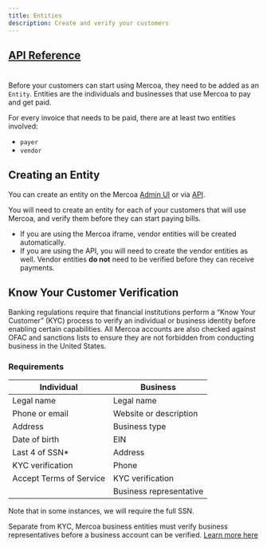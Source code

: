 ```yaml
---
title: Entities
description: Create and verify your customers
---
```

## [API Reference](/api-reference/entity/create)

#

Before your customers can start using Mercoa, they need to be added as an `Entity`. Entities are the individuals and businesses that use Mercoa to pay and get paid. 

For every invoice that needs to be paid, there are at least two entities involved: 
- `payer` 
- `vendor`

## Creating an Entity

You can create an entity on the Mercoa [Admin UI](https://mercoa.com/dashboard/entities) or via [API](/api-reference/entity/create).

You will need to create an entity for each of your customers that will use Mercoa, and verify them before they can start paying bills. 

- If you are using the Mercoa iframe, vendor entities will be created automatically.
- If you are using the API, you will need to create the vendor entities as well. Vendor entities **do not** need to be verified before they can receive payments.


## Know Your Customer Verification
Banking regulations require that financial institutions perform a “Know Your Customer” (KYC) process to verify an individual or business identity before enabling certain capabilities. 
All Mercoa accounts are also checked against OFAC and sanctions lists to ensure they are not forbidden from conducting business in the United States.


### Requirements
| Individual              | Business                |
|-------------------------|-------------------------|
| Legal name              | Legal name              |
| Phone or email          | Website or description  |
| Address                 | Business type           |
| Date of birth           | EIN                     |
| Last 4 of SSN*          | Address                 |
| KYC verification        | Phone                   |
| Accept Terms of Service | KYC verification        |
|                         | Business representative |

<Note> Note that in some instances, we will require the full SSN.</Note>

Separate from KYC, Mercoa business entities must verify business representatives before a business account can be verified. [Learn more here](/business-representatives)